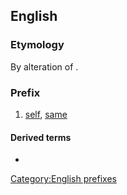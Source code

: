 {{also|ipsi}}
==English==

===Etymology===
By alteration of {{etyl|la|en}} {{m|la|ipse||self}}.

===Prefix===
{{en-prefix}}

# [[self]], [[same]]

====Derived terms====
{{prefixsee|en}}
* {{l|en|ipsilateral}}

[[Category:English prefixes]]